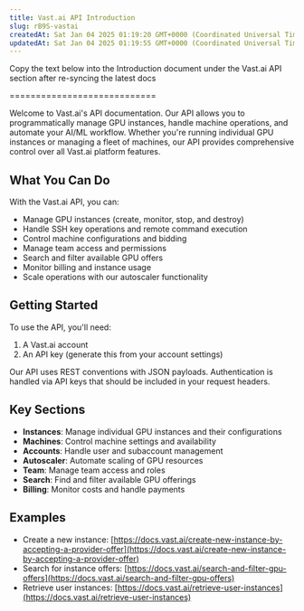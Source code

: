 ```yaml
---
title: Vast.ai API Introduction
slug: rB9S-vastai
createdAt: Sat Jan 04 2025 01:19:20 GMT+0000 (Coordinated Universal Time)
updatedAt: Sat Jan 04 2025 01:19:55 GMT+0000 (Coordinated Universal Time)
---
```


Copy the text below into the Introduction document under the Vast.ai API section after re-syncing the latest docs

\============================

Welcome to Vast.ai's API documentation. Our API allows you to programmatically manage GPU instances, handle machine operations, and automate your AI/ML workflow. Whether you're running individual GPU instances or managing a fleet of machines, our API provides comprehensive control over all Vast.ai platform features.

## What You Can Do

With the Vast.ai API, you can:

- Manage GPU instances (create, monitor, stop, and destroy)
- Handle SSH key operations and remote command execution
- Control machine configurations and bidding
- Manage team access and permissions
- Search and filter available GPU offers
- Monitor billing and instance usage
- Scale operations with our autoscaler functionality

## Getting Started

To use the API, you'll need:

1. A Vast.ai account
2. An API key (generate this from your account settings)

Our API uses REST conventions with JSON payloads. Authentication is handled via API keys that should be included in your request headers.

## Key Sections

- **Instances**: Manage individual GPU instances and their configurations
- **Machines**: Control machine settings and availability
- **Accounts**: Handle user and subaccount management
- **Autoscaler**: Automate scaling of GPU resources
- **Team**: Manage team access and roles
- **Search**: Find and filter available GPU offerings
- **Billing**: Monitor costs and handle payments

## Examples

- Create a new instance: [https://docs.vast.ai/create-new-instance-by-accepting-a-provider-offer](https://docs.vast.ai/create-new-instance-by-accepting-a-provider-offer)
- Search for instance offers: [https://docs.vast.ai/search-and-filter-gpu-offers](https://docs.vast.ai/search-and-filter-gpu-offers)
- Retrieve user instances: [https://docs.vast.ai/retrieve-user-instances](https://docs.vast.ai/retrieve-user-instances)

